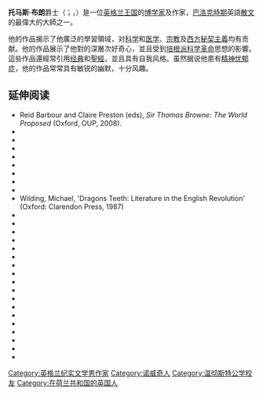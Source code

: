 {{Multiple issues|
{{unreferenced|time=2018-09-16T01:59:30+00:00}}
{{Expand language|1=en|time=2020-08-07T08:56:31+00:00}}
}}
'''托马斯·布朗'''爵士（{{lang|en|Sir Thomas Browne}}；{{IPAc-en|b|r|aʊ|n}}，{{bd|1605年|10月19日|1682年|10月19日|catIdx=Browne, Thomas}}）是一位[[英格兰王国|英格兰王国]]的[[博学家|博学家]]及作家，[[巴洛克艺术|巴洛克時期]]英語[[散文|散文]]的最偉大的大師之一。

他的作品揭示了他廣泛的學習領域，对[[科学|科学]]和[[医学|医学]]、[[宗教|宗教]]及[[西方秘契主義|西方秘契主義]]均有贡献。他的作品展示了他對{{tsl|en|Nature (philosophy)|自然 (哲學)|自然世界}}的深層次好奇心，並且受到[[弗兰西斯·培根|培根派]][[科学革命|科学革命]]思想的影響。這些作品還經常引用[[古典學|经典]]和[[聖經|聖經]]，並且具有自我风格。虽然据说他患有[[犹豫|精神忧郁症]]，他的作品常常具有敏锐的幽默，十分风趣。

==延伸阅读==
* Reid Barbour and Claire Preston (eds), ''Sir Thomas Browne: The World Proposed'' (Oxford, OUP, 2008).
*{{cite journal
|date=January 2005
|title=Sir Thomas Browne (1605–1682)
|journal=[[Journal_of_the_Royal_Society_of_Medicine|Journal of the Royal Society of Medicine]]
|volume=98
|issue=1
|pages=33–6
| pmid = 15632239
|doi = 10.1258/jrsm.98.1.33
|last1=Breathnach
|first1=Caoimhghín S
|pmc=1079241
 }}
*{{cite journal
|last=Mellick
|first=Sam
|date=June 2003
|title=Sir Thomas Browne: physician 1605–1682 and the Religio Medici
|journal= ANZ Journal of Surgery
|volume=73
|issue=6
|pages=431–7
| pmid = 12801344
|doi=10.1046/j.1445-2197.2003.t01-1-02646.x
 |s2cid=35212182
}}
*{{cite journal
|last=Hughes
|first=J T
|date=May 2001
|title=The medical education of Sir Thomas Browne, a seventeenth-century student at Montpellier, Padua, and Leiden
|journal=[[Journal_of_Medical_Biography|Journal of Medical Biography]]
|volume=9
|issue=2
|pages=70–6
| pmid = 11304631
|doi=10.1177/096777200100900202
|s2cid=28583255
}}
*{{cite journal
|last=Böttiger
|first=L E
|date=January 1995
|title=[From Thomas Browne to Dannie Abse. English physicians-writers over four centuries]
|journal=[[Lakartidningen|Lakartidningen]]
|volume=92
|issue=3
|pages=176–80
| pmid = 7837855
}}
*{{cite journal
|last=Hookman
|first=P
|year=1995
|title=A comparison of the writings of Sir William Osler and his exemplar, Sir Thomas Browne
|journal=[[Bulletin_of_the_New_York_Academy_of_Medicine|Bulletin of the New York Academy of Medicine]]
|volume=72
|issue=1
|pages=136–50
| pmid = 7581308
|pmc=2359421
 }}
*{{cite journal
|last=Dunn
|first=P M
|date=January 1994
|title=Sir Thomas Browne (1605–1682) and life before birth
|journal=Arch. Dis. Child. Fetal Neonatal Ed.
|volume=70
|issue=1
|pages=F75–6
| pmid = 8117135
| doi = 10.1136/fn.70.1.F75
|pmc=1060996
 }}
*{{cite journal
|last=Martens
|first=P
|year=1992
|title=The faiths of two doctors: Thomas Browne and William Osler
|journal=[[Perspect._Biol._Med.|Perspect. Biol. Med.]]
|volume=36
|issue=1
|pages=120–8
| pmid = 1475152
 | doi=10.1353/pbm.1993.0048|s2cid=38693451
}}
*{{cite journal
|last=White
|first=H
|year=1988
|title=An introduction to Thomas Browne (1605–1682) and his connections with Winchester College
|journal=[[Journal_of_Medical_Biography|Journal of Medical Biography]]
|volume=6
|issue=2
|pages=120–2
| pmid = 11620012
|doi=10.1177/096777209800600211
|s2cid=42967204
}}
*Wilding, Michael, 'Dragons Teeth: Literature in the English Revolution' (Oxford: Clarendon Press, 1987)
*{{cite journal
|last=Segall
|first=H N
|year=1985
|title=William Osler and Thomas Browne, a friendship of fifty-two years; Sir Thomas pervades Sir William's library
|journal=[[Korot|Korot]]
|volume=8
|issue=11–12
|pages=150–65
| pmid = 11614038
}}
*{{cite journal
|last=Webster
|first=A
|year=1982
|title=Threefold cord of religion, science, and literature in the character of Sir Thomas Browne
|journal=[[BMJ|BMJ]]
|volume=285
|issue=6357
|pages=1801–2
| pmid = 6816374
| doi = 10.1136/bmj.285.6357.1801
|pmc=1500275
 }}
*{{cite journal
|last=Dirckx
|first=J H
|date=October 1982
|title=Sir Thomas Browne (1605–1682). A model for medical humanists
|journal=[[Journal_of_the_American_Medical_Association|JAMA]]
|volume=248
|issue=15
|pages=1845–7
| pmid = 6750160
|doi=10.1001/jama.248.15.1845
 }}
*{{cite journal
|last=Huntley
|first=F L
|date=July 1982
|title="Well Sir Thomas?": oration to commemorate the tercentenary of the death of Sir Thomas Browne
|journal=BMJ
|volume=285
|issue=6334
|pages=43–7
| pmid = 6805807
| doi = 10.1136/bmj.285.6334.43
|pmc=1499109
 }}
*{{cite journal
|last=Shaw
|first=A B
|date=July 1982
|title=Sir Thomas Browne: the man and the physician
|journal=BMJ
|volume=285
|issue=6334
|pages=40–2
| pmid = 6805806
| doi = 10.1136/bmj.285.6334.40
|pmc=1499136
 }}
*{{cite journal
|last=Schoeck
|first=R J
|year=1982
|title=Sir Thomas Browne and the Republic of Letters: Introduction
|journal=[[English_Language_Notes|English Language Notes]]
|volume=19
|issue=4
|pages=299–312
| pmid = 11616938
}}
*{{cite journal
|last=Geis
|first=G
|author2=Bunn I
|year=1981
|title=Sir Thomas Browne and witchcraft: a cautionary tale for contemporary law and psychiatry
|journal=[[International_Journal_of_Law_and_Psychiatry|International Journal of Law and Psychiatry]]
|volume=4
|issue=1–2
|pages=1–11
| pmid = 7035381
|doi=10.1016/0160-2527(81)90017-0
 }}
*{{cite journal
|last=Shaw
|first=A B
|date=July 1978
|title=Vicary Lecture, 1977. Sir Thomas Browne: the man and the physician
|journal=[[Annals_of_the_Royal_College_of_Surgeons_of_England|Annals of the Royal College of Surgeons of England]]
|volume=60
|issue=4
|pages=336–44
| pmid = 352233
|pmc=2492123
 }}
*{{cite journal
|last=Martin
|first=D C
|date=May 1976
|title=Sir Thomas Browne 1605–1682
|journal=[[Investigative_Urology|Investigative Urology]]
|volume=13
|issue=6
|page=449
| pmid = 773893
}}
*{{cite journal
|last=Buxton
|first=R W
|date=December 1970
|title=Sir Thomas Browne and the Religio Medici
|journal=[[Surgery,_Gynaecology_&_Obstetrics|Surgery, Gynaecology & Obstetrics]]
|volume=131
|issue=6
|pages=1164–70
| pmid = 4920856
}}
*{{cite journal
|last=Huston
|first=K G
|date=July 1970
|title=Sir Thomas Browne, Thomas le Gros, and the first edition of Pseudodoxia Epidemica, 1646
|url=https://archive.org/details/sim_journal-of-the-history-of-medicine-and-allied-sciences_1970-07_25_3/page/n108
|journal=[[Journal_of_the_History_of_Medicine_and_Allied_Sciences|Journal of the History of Medicine and Allied Sciences]]
|volume=25
|issue=3
|pages=347–8
| pmid = 4912887
| doi = 10.1093/jhmas/XXV.3.347
 }}
*{{cite journal
|last=Merton
|first=S
|year=1966
|title=Old and new physiology in Sir Thomas Browne: digestion and some other functions
|journal=Isis, an International Review Devoted to the History of Science and Its Cultural Influences
|volume=57
|issue=2
|pages=249–59
| pmid = 5335398
 | doi=10.1086/350117|s2cid=36746296
}}
*{{cite journal
|last=Keynes
|first=G
|date=December 1965
|title=Sir Thomas Browne
|journal=BMJ
|volume=2
|issue=5477
|pages=1505–10
| pmid = 5321828
| doi = 10.1136/bmj.2.5477.1505
|pmc=1847298
 }}
*{{cite journal
|last=Doyle
|first=B R
|date=October 1963
|title=Sir Thomas Browne, Physician And Humanist
|journal=[[McGill_Medical_Journal|McGill Medical Journal]]
|volume=32
|pages=79–83
| pmid = 14074523
}}
*{{cite journal
|last=Schenk
|first=J M
|date=April 1961
|journal=[[Medical_History_(journal)|Medical History]]
|volume=5
|issue=2
|pages=157–66
| pmid = 13748180
|pmc=1034604
 | doi=10.1017/s0025727300026120
 |title=Psychiatric Aspects of Sir Thomas Browne with a New Evaluation of His Work
}}
*{{cite journal
|last=Finch
|first=J S
|date=August 1956
|title=The lasting influence of Sir Thomas Browne
|journal=[[Transactions_&_Studies_of_the_College_of_Physicians_of_Philadelphia|Transactions & Studies of the College of Physicians of Philadelphia]]
|volume=24
|issue=2
|pages=59–69
| pmid = 13360999
}}
*{{cite journal
|last=MacKinnon
|first=M
|year=1953
|title=An unpublished consultation letter of Sir Thomas Browne
|journal=[[Bulletin_of_the_History_of_Medicine|Bulletin of the History of Medicine]]
|volume=27
|issue=6
|pages=503–11
| pmid = 13115796
}}
*{{cite journal
|last=Viets
|first=H R
|date=September 1953
|title=A fragment from Sir Thomas Browne
|journal=[[N._Engl._J._Med.|N. Engl. J. Med.]]
|volume=249
|issue=11
|page=455
| pmid = 13087622
| doi = 10.1056/NEJM195309102491107
}}

{{Authority control}}
{{DEFAULTSORT:Browne, Thomas}}

[[Category:英格兰纪实文学男作家|Category:英格兰纪实文学男作家]]
[[Category:诺威奇人|Category:诺威奇人]]
[[Category:温彻斯特公学校友|Category:温彻斯特公学校友]]
[[Category:在荷兰共和国的英国人|Category:在荷兰共和国的英国人]]
{{英国作家小作品}}